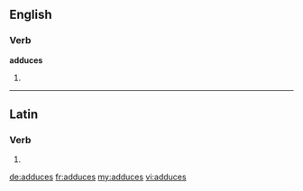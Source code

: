 ==English==

===Verb===
'''adduces'''

# {{third-person singular of|adduce}}

----

==Latin==

===Verb===
{{la-verb-form|addūcēs}}

# {{conjugation of|adduco|addūcō|2|s|fut|act|ind|lang=la}}

[[de:adduces]]
[[fr:adduces]]
[[my:adduces]]
[[vi:adduces]]